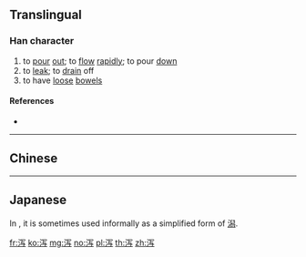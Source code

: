 {{character info/new}}
{{also|瀉}}
==Translingual==

===Han character===
{{Han char|rn=85|rad=水|as=05|sn=8|four=|canj=EBYM|ids=⿰氵写}}

# to [[pour]] [[out]]; to [[flow]] [[rapidly]]; to pour [[down]]
# to [[leak]]; to [[drain]] off
# to have [[loose]] [[bowel]]s

====References====
* {{Han ref|kx=0619.121|hdz=31595.020|uh=6CFB|ud=27899}}

----

==Chinese==
{{zh-see|瀉}}

----

==Japanese==
In {{w|Niigata Prefecture}}, it is sometimes used informally as a simplified form of [[潟]].

[[fr:泻]]
[[ko:泻]]
[[mg:泻]]
[[no:泻]]
[[pl:泻]]
[[th:泻]]
[[zh:泻]]